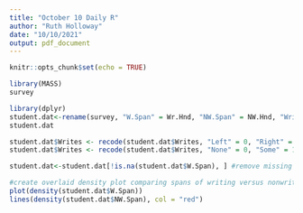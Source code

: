 ```yaml
---
title: "October 10 Daily R"
author: "Ruth Holloway"
date: "10/10/2021"
output: pdf_document
---
```


```r
knitr::opts_chunk$set(echo = TRUE)
```

```r
library(MASS)
survey

library(dplyr)
student.dat<-rename(survey, "W.Span" = Wr.Hnd, "NW.Span" = NW.Hnd, "Writes" = W.Hnd, "Exercise" = Exer, "Measurement" = M.I, "Smokes" = Smoke) #renaming some columns because the names aren't intuitive
student.dat

student.dat$Writes <- recode(student.dat$Writes, "Left" = 0, "Right" = 1) #recode writing hand variable
student.dat$Writes <- recode(student.dat$Writes, "None" = 0, "Some" = 1, "Freq" = 2)

student.dat<-student.dat[!is.na(student.dat$W.Span), ] #remove missing values

#create overlaid density plot comparing spans of writing versus nonwriting hands
plot(density(student.dat$W.Span))
lines(density(student.dat$NW.Span), col = "red")
```

